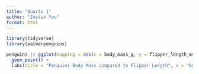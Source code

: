 ```yaml
---
title: "Quarto 1"
author: "Justin You"
format: html
---
```


```r
library(tidyverse)
library(palmerpenguins)
```

```r
penguins |> ggplot(mapping = aes(x = body_mass_g, y = flipper_length_mm, color = species)) +
  geom_point() +
  labs(title = "Penguins Body Mass compared to Flipper Length", x = "Body Mass", y = "Flipper Length")
```


